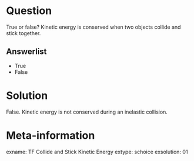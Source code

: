 Question
========
True or false? Kinetic energy is conserved when two objects collide and stick together.

Answerlist
----------
* True
* False

Solution
========
False. Kinetic energy is not conserved during an inelastic collision. 

Meta-information
================
exname: TF Collide and Stick Kinetic Energy
extype: schoice
exsolution: 01
